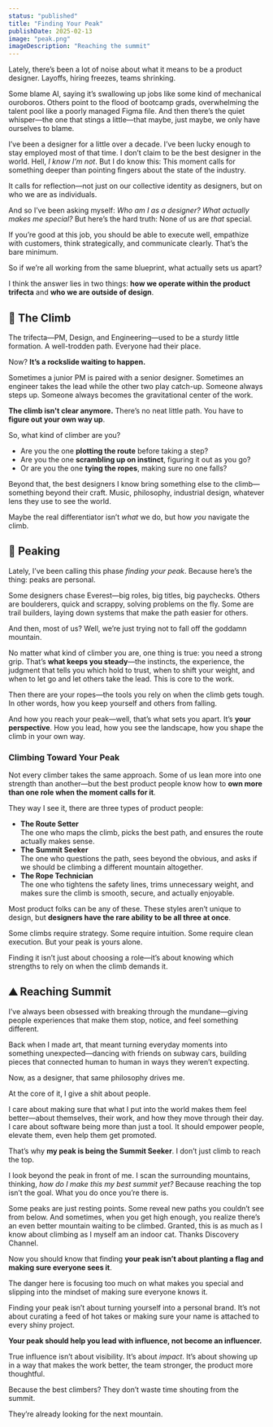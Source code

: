 ```yaml
---
status: "published"
title: "Finding Your Peak"
publishDate: 2025-02-13
image: "peak.png"
imageDescription: "Reaching the summit"
---
```




Lately, there’s been a lot of noise about what it means to be a product designer. Layoffs, hiring freezes, teams shrinking.


Some blame AI, saying it’s swallowing up jobs like some kind of mechanical ouroboros. Others point to the flood of bootcamp grads, overwhelming the talent pool like a poorly managed Figma file. And then there’s the quiet whisper—the one that stings a little—that maybe, just maybe, we only have ourselves to blame.

I’ve been a designer for a little over a decade. I’ve been lucky enough to stay employed most of that time. I don’t claim to be the best designer in the world. Hell, _I know I’m not_. But I do know this: This moment calls for something deeper than pointing fingers about the state of the industry.

It calls for reflection—not just on our collective identity as designers, but on who we are as individuals.

And so I’ve been asking myself: _Who am I as a designer? What actually makes me special?_ But here’s the hard truth: None of us are _that_ special.

If you’re good at this job, you should be able to execute well, empathize with customers, think strategically, and communicate clearly. That’s the bare minimum.

So if we’re all working from the same blueprint, what actually sets us apart?

I think the answer lies in two things: **how we operate within the product trifecta** and **who we are outside of design**.

<div class="p-20"></div>

## <span class="block mb-3">🥾</span> The Climb

The trifecta—PM, Design, and Engineering—used to be a sturdy little formation. A well-trodden path. Everyone had their place.

Now? **It’s a rockslide waiting to happen.**

Sometimes a junior PM is paired with a senior designer. Sometimes an engineer takes the lead while the other two play catch-up. Someone always steps up. Someone always becomes the gravitational center of the work.

**The climb isn't clear anymore.** There’s no neat little path. You have to **figure out your own way up**. 

So, what kind of climber are you?

- Are you the one **plotting the route** before taking a step?
- Are you the one **scrambling up on instinct**, figuring it out as you go?
- Or are you the one **tying the ropes**, making sure no one falls?

Beyond that, the best designers I know bring something else to the climb—something beyond their craft. Music, philosophy, industrial design, whatever lens they use to see the world.

Maybe the real differentiator isn’t _what_ we do, but how _you_ navigate the climb.

<div class="p-14"></div>

## <span class="block mb-3">🧗</span> Peaking

Lately, I’ve been calling this phase _finding your peak_. Because here’s the thing: peaks are personal.

Some designers chase Everest—big roles, big titles, big paychecks. Others are boulderers, quick and scrappy, solving problems on the fly. Some are trail builders, laying down systems that make the path easier for others.

And then, most of us? Well, we’re just trying not to fall off the goddamn mountain.

No matter what kind of climber you are, one thing is true: you need a strong grip. That’s **what keeps you steady**—the instincts, the experience, the judgment that tells you which hold to trust, when to shift your weight, and when to let go and let others take the lead. This is core to the work.

Then there are your ropes—the tools you rely on when the climb gets tough. In other words, how you keep yourself and others from falling.

And how you reach your peak—well, that’s what sets you apart. It’s **your perspective**. How you lead, how you see the landscape, how you shape the climb in your own way.


### Climbing Toward Your Peak

Not every climber takes the same approach. Some of us lean more into one strength than another—but the best product people know how to **own more than one role when the moment calls for it**.

They way I see it, there are three types of product people:

- **The Route Setter**<br />The one who maps the climb, picks the best path, and ensures the route actually makes sense.
- **The Summit Seeker**<br />The one who questions the path, sees beyond the obvious, and asks if we should be climbing a different mountain altogether.
- **The Rope Technician**<br />The one who tightens the safety lines, trims unnecessary weight, and makes sure the climb is smooth, secure, and actually enjoyable.

Most product folks can be any of these. These styles aren’t unique to design, but **designers have the rare ability to be all three at once**.

Some climbs require strategy. Some require intuition. Some require clean execution. But your peak is yours alone.

Finding it isn’t just about choosing a role—it’s about knowing which strengths to rely on when the climb demands it.

<div class="p-14"></div>

## <span class="block mb-3">⛰️</span> Reaching Summit

I’ve always been obsessed with breaking through the mundane—giving people experiences that make them stop, notice, and feel something different.

Back when I made art, that meant turning everyday moments into something unexpected—dancing with friends on subway cars, building pieces that connected human to human in ways they weren’t expecting.

Now, as a designer, that same philosophy drives me.

At the core of it, I give a shit about people.

I care about making sure that what I put into the world makes them feel better—about themselves, their work, and how they move through their day. I care about software being more than just a tool. It should empower people, elevate them, even help them get promoted.

That’s why **my peak is being the Summit Seeker**. I don’t just climb to reach the top.

I look beyond the peak in front of me. I scan the surrounding mountains, thinking, _how do I make this my best summit yet?_ Because reaching the top isn’t the goal. What you do once you’re there is.

Some peaks are just resting points. Some reveal new paths you couldn’t see from below. And sometimes, when you get high enough, you realize there’s an even better mountain waiting to be climbed. Granted, this is as much as I know about climbing as I myself am an indoor cat. Thanks Discovery Channel.

Now you should know that finding **your peak isn’t about planting a flag and making sure everyone sees it**.

The danger here is focusing too much on what makes you special and slipping into the mindset of making sure everyone knows it.

Finding your peak isn’t about turning yourself into a personal brand. It’s not about curating a feed of hot takes or making sure your name is attached to every shiny project.

**Your peak should help you lead with influence, not become an influencer.**

True influence isn’t about visibility. It’s about _impact_. It’s about showing up in a way that makes the work better, the team stronger, the product more thoughtful.

Because the best climbers? They don’t waste time shouting from the summit.

They’re already looking for the next mountain.